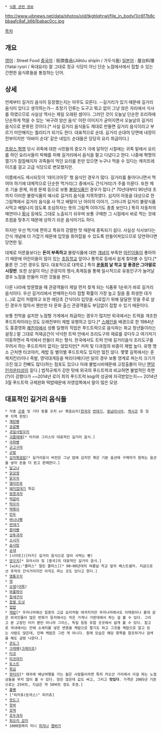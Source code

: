  * [[식품 관련 정보]]

http://www.ujbnews.net/data/photos/old/tkghlqhrwl/file_in_body/1/c6f7b8cbbaafc8af_b6b1babac0cc.jpg

[[목차]]

== 개요 ==
[[영어]] : Street Food
[[중국어]] : 街頭食品(Jiētóu shípǐn / 가두식품)
[[일본어]] : 屋台料理(Yatai ryori / 옥대요리)
말 그대로 정규 식당이 아닌 단순 노점에서에서 접할 수 있는 간편한 음식류들을 통칭하는 단어.

== 상세 ==
언제부터 길거리 음식이 등장했는지는 아무도 모른다. --길거리가 있기 때문에 길거리 음식이 있다고 생각하는가-- 초창기 인류는 도구고 뭐고 없이 그냥 앉은 자리에서 식사를 하였으므로 사실상 역사는 제일 오래된 셈이다. 그러던 것이 오늘날 단순한 조리하에 단순하게 먹을 수 있는 '싸구려 양산 음식' 이란 이미지가 굳어지면서 오늘날의 길거리 음식으로 분류된 것이다.[* 사실 길거리 음식들도 제대로 만들면 길거리 음식이라고 부르기 미안해지는 퀄리티가 되기도 한다. 대표적으로 순대. 길거리 순대야 당면에 내장이 전부이지만 '아바이 순대' 같은 네임드 순대들은 당당히 요리 취급이다.]

[[프랑스 혁명]] 당시 귀족에 대한 시민들의 증오가 극에 달하던 시절에는 귀족 밑에서 요리를 하던 요리사들이 박해를 피해 길거리에서 음식을 팔고 다녔다고 한다. 나중에 혁명의 열기가 잠잠해지자 귀족들이 먹던 요리를 돈만 있으면 누구나 먹을 수 있다는 캐치프레이즈를 걸고 고급 식당으로 변모했지만.

이름에서도 제시되듯이 '테이크아웃' 형 음식인 경우가 많다. 길거리를 돌아다니면서 먹어야 하기에 대체적으로 단순한 먹거리(그 중에서도 간식거리)가 주를 이룬다. 또한 제조 기술 문제, 위생 문제 등으로 보통 [[불량식품]]인 경우가 많다.[* 70년대부터 90년대 초까지 이러한 불량식품의 예시로 길거리 음식을 지목하였다. 심지어 아동을 대상으로 한 그림책에서 길거리 음식을 사 먹고 배탈이 난 아이의 이야기, 그러니까 길거리 불량식품 사먹고 배탈나지 않도록 조심하자는 뜻의 그림책 이야기도 종종 보인다.] 특히 자동차의 매연이나 [[황사]] 등에도 그대로 노출되기 쉬우며 보통 구매한 그 시점에서 바로 먹는 것에 초점을 맞추기 때문에 상하기 쉬운 음식이기도 하다.

하지만 우선 먹기에 편하고 특유의 강렬한 맛 때문에 중독되기 쉽다. 사실상 식사보다는 간식 개념에 더 가깝기 때문에 입맛을 휘어잡을 수 있도록 만들어져있으므로 당연하다면 당연한 일.

대체로 어른들보다는 '''돈이 부족하고''' 불량식품에 대한 [[개념]]이 부족한 [[어린이]]들이 좋아하기 때문에 어린이들이 많이 있는 [[초등학교]] 앞이나 통학로 등에서 쉽게 찾아볼 수 있다.[* 물론 안 그런 경우도 많다. 대표적으로 대학로.] 특히 '''[[운동회]] 날 학교 앞 풍경은 그야말로 시장판'''. 또한 상설이 아닌 관광지의 행사,축제등을 통해 일시적으로 유동인구가 늘어날 경우 노점을 만들어 이런 것들을 판다.

다른 나라에 방문했을 때 관광객들이 제일 먼저 찾게 되는 식품류 1순위가 바로 길거리 음식이다. 우선 길거리에서 판매하는지라 접할 확률이 가장 높고 질을 좀 희생한 대가(...)로 값이 저렴하고 또한 애당초 간식이라 입맛을 사로잡기 위해 달달한 맛을 주로 살린 경우가 많아서 웬만한 타 문화 출신 관광객들도 부담없이 접할 수 있기 때문이다.

보통 천막을 설치한 노점형 가게에서 취급하는 경우가 많지만 외국에서는 트럭을 개조한 푸드트럭이라는것도 오래전부터 제법 유행하고 있다.[* [[스페인]]을 배경으로 한 1984년도 홍콩영화 [[쾌찬차]]에서 성룡 일행의 직업은 푸드트럭으로 음식파는 화교 청년들이라는 설정.] 말 그대로 적재공간이 넉넉한 트럭 안에서 조리도구와 재료를 갖다두고 여기저기 이동하면서 즉석에서 만들더 파는 형식. 한국에서도 트럭 안에 길거리음식 조리도구를 꾸려서 하는 푸드트럭이 없지는 않았지만[* 커피 및 다과점의 비중이 제법 높다. 유명 명소 근처엔 타코야키, 케밥 등 별의별 푸드트럭도 있지만 많진 않다. 몇몇 길목에서는 훈제치킨(!)이나 족발, 영덕대게등을 박리다매(다만 닭의 경우 보통 영계로 파는지 크기가 크진 않고 잔뼈도 많다)하는 점포도 있으나 아래 불법시비때문에 고정출몰이 아닌 [[랜덤 인카운터]]성이 짙다.] 법적규제가 강한 탓에 외국의 푸드트럭과 비교하면 불법적인 측면(?)이 강했다가 ~~2014년 로이 최의 푸드트럭 kogi의 성공에 자극받았는지~~ 2014년 3월 푸드트럭 규제완화 떡밥때문에 자영업쪽에서 말이 많은 모양.

== 대표적인 길거리 음식들 ==
 * 각종 [[곤충]] 및 기타 동물 꼬치 or 볶음요리([[한국]]의 [[번데기]], [[동남아시아]], [[멕시코]] 등 일부 지역 한정)
 * [[계란빵]]
 * [[공갈빵]]
 * [[과일]][[사탕]]꼬치
 * [[괴즐레메]][* 터키와 그리스의 대표적인 길거리 음식.]
 * [[국화빵]]
 * [[군고구마]]
 * [[군밤]]
 * [[김치볶음밥]][* 길거리음식 버전은 그냥 밥에 김치만 볶은 기본 옵션에 구매자가 원하는 옵션을 넣어 돈을 더 받고 판매한다.]
 * [[달고나]]
 * [[닭강정]]
 * [[닭꼬치]]
 * [[델리만쥬]]
 * [[돼지껍데기]] 튀김
 * [[땅콩과자]] 
 * [[떡갈비]]
 * [[떡꼬치]]
 * [[떡볶이]]
 * [[만두]]
 * [[바나나빵]]
 * [[번데기]]
 * [[붕어빵]]
 * [[상투과자]]
 * [[소시지]]
 * [[솜사탕]]
 * [[순대]]
 * [시미트]([터키] 길거리 음식으로 많이 사먹는 빵)
 * [[양꼬치]][* 유라시아 및 [중국]의 대표적인 길거리 음식.]
 * [wiki:"쿨피스" 얼린 쿨피스][* 90~00년대의 여름날 학교 앞의 베스트셀러. 지금으로선 추억의 간식거리지만 아직도 파는 곳도 있다고 한다.]
 * [[염통꼬치]]
 * [[엿]]
 * [[오뎅]]([[어묵]])
 * [[와플파이]]
 * [[참새구이]]
 * [[찹쌀 도넛]]
 * [[컵밥]]
 * [[케밥]][* 우리나라에선 일종의 고급 요리처럼 여겨지지만 우리나라에서도 이태원이나 홍대 같은 외국인들이 많은 번화가 등지에서는 작은 가게나 가판대에서 파는 걸 볼 수 있다. 그리고 본 고장인 터키 뿐만 아니라 그리스, 독일 등등 유럽 곳곳에서 쉽게 볼 수 있다. 참고로 국내에서는 안에 소세지를 넣은 변종을 케밥으로 팔기도 하고 그것을 케밥으로 알고 있는 사람도 많은데, 진짜 케밥은 그런 게 아니다. 원래 모습은 해당 항목을 참조하거나 검색을 해도 금방 나온다.]
 * [[콘도그]]
 * [[크레페]]([[크레이프]])
 * [[타코]]
 * [[타코야키]]
 * [[토스트]]
 * [[튀김]]
 * [[팟타이]][* 태국에 배낭여행을 가는 젊은 사람들이라면 특히 카오산 거리에서 이걸 파는 노점상들을 무지 많이 볼 수 있다. 양은 많은데 값도 싸고, 그리고 '''맛있다'''. 가격은 2005년 기준으로는 25바트, 지금은 약 50바트 정도 추정.]
 * [[풀빵]]
 * ["피카츄(돈까스)" 피카츄]
 * [[핫도그]]
 * [[핫바]]
 * [[호떡]]
 * [[호두과자]]
 * [[회오리 감자]]
 * 1000원짜리 미니 [[피자]]나 [[햄버거]]
